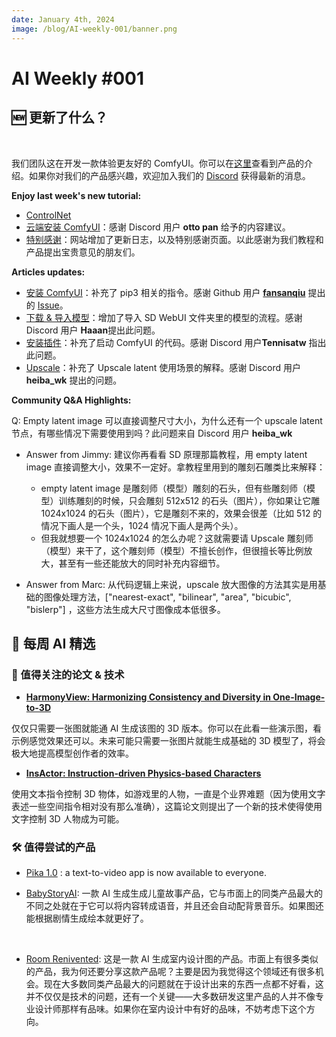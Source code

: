 ```yaml
---
date: January 4th, 2024
image: /blog/AI-weekly-001/banner.png
---
```


# AI Weekly #001


## 🆕 更新了什么？

<br/>
<PhotoProvider>
  <PhotoView src="/space/banner.png">
    <img src="/space/banner.png" alt="" />
  </PhotoView>
</PhotoProvider>

我们团队这在开发一款体验更友好的 ComfyUI。你可以在[这里](../space)查看到产品的介绍。如果你对我们的产品感兴趣，欢迎加入我们的 [Discord](https://discord.gg/xqB9VyEX) 获得最新的消息。

**Enjoy last week's new tutorial:**
- [ControlNet](https://www.comflowy.com/zh-CN/advanced/controlnet)
- [云端安装 ComfyUI](https://www.comflowy.com/zh-CN/preparation-for-study/optional/install-cloud)：感谢 Discord 用户 **otto pan** 给予的内容建议。
- [特别感谢](https://www.comflowy.com/special-thanks)：网站增加了更新日志，以及特别感谢页面。以此感谢为我们教程和产品提出宝贵意见的朋友们。

**Articles updates:** 
- [安装 ComfyUI](https://www.comflowy.com/zh-CN/preparation-for-study/install)：补充了 pip3 相关的指令。感谢 Github 用户 **[fansanqiu](https://github.com/fansanqiu)** 提出的 [Issue](https://github.com/6174/comflowy/issues/2)。
- [下载 & 导入模型](https://www.comflowy.com/zh-CN/preparation-for-study/model)：增加了导入 SD WebUI 文件夹里的模型的流程。感谢 Discord 用户 **Haaan**提出此问题。
- [安装插件](https://www.comflowy.com/zh-CN/preparation-for-study/optional/custom-nodes)：补充了启动 ComfyUI 的代码。感谢 Discord 用户**Tennisatw** 指出此问题。
- [Upscale](https://www.comflowy.com/zh-CN/advanced/upscale)：补充了 Upscale latent 使用场景的解释。感谢 Discord 用户 **heiba_wk** 提出的问题。

**Community Q&A Highlights:**

Q: Empty latent image 可以直接调整尺寸大小，为什么还有一个 upscale latent 节点，有哪些情况下需要使用到吗？此问题来自 Discord 用户 **heiba_wk**

* Answer from Jimmy: 建议你再看看 SD 原理那篇教程，用 empty latent image 直接调整大小，效果不一定好。拿教程里用到的雕刻石雕类比来解释：
  * empty latent image 是雕刻师（模型）雕刻的石头，但有些雕刻师（模型）训练雕刻的时候，只会雕刻 512x512 的石头（图片），你如果让它雕 1024x1024 的石头（图片），它是雕刻不来的，效果会很差（比如 512 的情况下画人是一个头，1024 情况下画人是两个头）。
  * 但我就想要一个 1024x1024 的怎么办呢？这就需要请 Upscale 雕刻师（模型）来干了，这个雕刻师（模型）不擅长创作，但很擅长等比例放大，甚至有一些还能放大的同时补充内容细节。

* Answer from Marc: 从代码逻辑上来说，upscale 放大图像的方法其实是用基础的图像处理方法，["nearest-exact", "bilinear", "area", "bicubic", "bislerp"] ，这些方法生成大尺寸图像成本低很多。

## 🤩 每周 AI 精选

### 📄 值得关注的论文 & 技术

* [**HarmonyView: Harmonizing Consistency and Diversity in One-Image-to-3D**](https://byeongjun-park.github.io/HarmonyView/)

仅仅只需要一张图就能通 AI 生成该图的 3D 版本。你可以在此看一些演示图，看示例感觉效果还可以。未来可能只需要一张图片就能生成基础的 3D 模型了，将会极大地提高模型创作者的效率。

* [**InsActor: Instruction-driven Physics-based Characters**](https://huggingface.co/papers/2312.17135)

使用文本指令控制 3D 物体，如游戏里的人物，一直是个业界难题（因为使用文字表述一些空间指令相对没有那么准确），这篇论文则提出了一个新的技术使得使用文字控制 3D 人物成为可能。

### 🛠️ 值得尝试的产品

* [Pika 1.0](https://pika.art/login) : a text-to-video app is now available to everyone. 

* [BabyStoryAI](https://babystoryai.com/): 一款 AI 生成生成儿童故事产品，它与市面上的同类产品最大的不同之处就在于它可以将内容转成语音，并且还会自动配背景音乐。如果图还能根据剧情生成绘本就更好了。

<br/>
<PhotoProvider>
  <PhotoView src="/blog/AI-weekly-001/001.jpeg">
    <img src="/blog/AI-weekly-001/001.jpeg" alt="" />
  </PhotoView>
</PhotoProvider>

* [Room Renivented](https://roomreinvented.com/): 这是一款 AI 生成室内设计图的产品。市面上有很多类似的产品，我为何还要分享这款产品呢？主要是因为我觉得这个领域还有很多机会。现在大多数同类产品最大的问题就在于设计出来的东西一点都不好看，这并不仅仅是技术的问题，还有一个关键——大多数研发这里产品的人并不像专业设计师那样有品味。如果你在室内设计中有好的品味，不妨考虑下这个方向。

<br/>
<PhotoProvider>
  <PhotoView src="/blog/AI-weekly-001/002.jpeg">
    <img src="/blog/AI-weekly-001/002.jpeg" alt="" />
  </PhotoView>
</PhotoProvider>

<Subscribe />